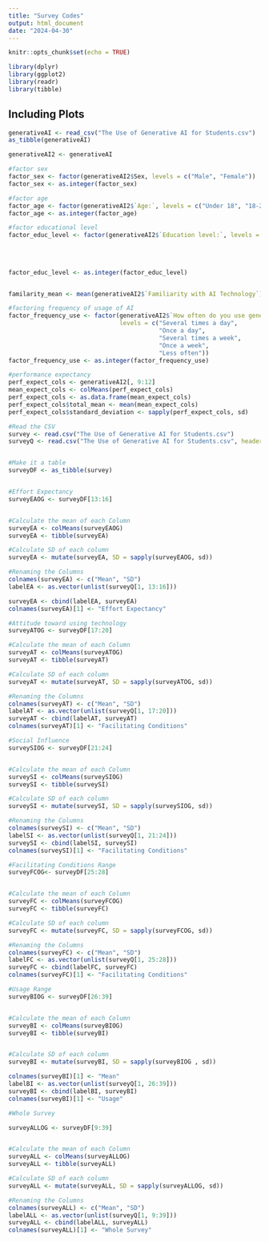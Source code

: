 ```yaml
---
title: "Survey Codes"
output: html_document
date: "2024-04-30"
---
```


```r
knitr::opts_chunk$set(echo = TRUE)
```


```r
library(dplyr)
library(ggplot2)
library(readr)
library(tibble)

```

## Including Plots


```r
generativeAI <- read_csv("The Use of Generative AI for Students.csv")
as_tibble(generativeAI)

generativeAI2 <- generativeAI

#factor sex
factor_sex <- factor(generativeAI2$Sex, levels = c("Male", "Female")) 
factor_sex <- as.integer(factor_sex)

#factor age
factor_age <- factor(generativeAI2$`Age:`, levels = c("Under 18", "18-24", "25-34", "35 and above"))
factor_age <- as.integer(factor_age)

#factor educational level
factor_educ_level <- factor(generativeAI2$`Education level:`, levels = c("High school or lower",
                                                                         "Some college or vocational training",
                                                                         "Bachelor's degree",
                                                                         "Master's degree",
                                                                         "Doctoral degree"))
factor_educ_level <- as.integer(factor_educ_level)


familarity_mean <- mean(generativeAI2$`Familiarity with AI Technology`)

#factoring frequency of usage of AI 
factor_frequency_use <- factor(generativeAI2$`How often do you use generative AI?`, 
                               levels = c("Several times a day",
                                          "Once a day",
                                          "Several times a week",
                                          "Once a week",
                                          "Less often"))
factor_frequency_use <- as.integer(factor_frequency_use)
```


```r
#performance expectancy 
perf_expect_cols <- generativeAI2[, 9:12]
mean_expect_cols <- colMeans(perf_expect_cols)
perf_expect_cols <- as.data.frame(mean_expect_cols)
perf_expect_cols$total_mean <- mean(mean_expect_cols)
perf_expect_cols$standard_deviation <- sapply(perf_expect_cols, sd)

```

```r
#Read the CSV
survey <- read.csv("The Use of Generative AI for Students.csv")
surveyQ <- read.csv("The Use of Generative AI for Students.csv", header = FALSE)


#Make it a table
surveyDF <- as_tibble(survey)


#Effort Expectancy
surveyEAOG <- surveyDF[13:16]


#Calculate the mean of each Column
surveyEA <- colMeans(surveyEAOG)
surveyEA <- tibble(surveyEA)

#Calculate SD of each column
surveyEA <- mutate(surveyEA, SD = sapply(surveyEAOG, sd))

#Renaming the Columns
colnames(surveyEA) <- c("Mean", "SD")
labelEA <- as.vector(unlist(surveyQ[1, 13:16]))

surveyEA <- cbind(labelEA, surveyEA)
colnames(surveyEA)[1] <- "Effort Expectancy"
```

```r
#Attitude toward using technology
surveyATOG <- surveyDF[17:20]

#Calculate the mean of each Column
surveyAT <- colMeans(surveyATOG)
surveyAT <- tibble(surveyAT)

#Calculate SD of each column
surveyAT <- mutate(surveyAT, SD = sapply(surveyATOG, sd))

#Renaming the Columns
colnames(surveyAT) <- c("Mean", "SD")
labelAT <- as.vector(unlist(surveyQ[1, 17:20]))
surveyAT <- cbind(labelAT, surveyAT)
colnames(surveyAT)[1] <- "Facilitating Conditions"

```

```r
#Social Influence
surveySIOG <- surveyDF[21:24]


#Calculate the mean of each Column
surveySI <- colMeans(surveySIOG)
surveySI <- tibble(surveySI)

#Calculate SD of each column
surveySI <- mutate(surveySI, SD = sapply(surveySIOG, sd))

#Renaming the Columns
colnames(surveySI) <- c("Mean", "SD")
labelSI <- as.vector(unlist(surveyQ[1, 21:24]))
surveySI <- cbind(labelSI, surveySI)
colnames(surveySI)[1] <- "Facilitating Conditions"
```

```r
#Facilitating Conditions Range
surveyFCOG<- surveyDF[25:28]


#Calculate the mean of each Column
surveyFC <- colMeans(surveyFCOG)
surveyFC <- tibble(surveyFC)

#Calculate SD of each column
surveyFC <- mutate(surveyFC, SD = sapply(surveyFCOG, sd))

#Renaming the Columns
colnames(surveyFC) <- c("Mean", "SD")
labelFC <- as.vector(unlist(surveyQ[1, 25:28]))
surveyFC <- cbind(labelFC, surveyFC)
colnames(surveyFC)[1] <- "Facilitating Conditions"
```

```r
#Usage Range
surveyBIOG <- surveyDF[26:39]


#Calculate the mean of each Column
surveyBI <- colMeans(surveyBIOG)
surveyBI <- tibble(surveyBI)


#Calculate SD of each column
surveyBI <- mutate(surveyBI, SD = sapply(surveyBIOG , sd))

colnames(surveyBI)[1] <- "Mean"
labelBI <- as.vector(unlist(surveyQ[1, 26:39]))
surveyBI <- cbind(labelBI, surveyBI)
colnames(surveyBI)[1] <- "Usage"

```

```r
#Whole Survey

surveyALLOG <- surveyDF[9:39]


#Calculate the mean of each Column
surveyALL <- colMeans(surveyALLOG)
surveyALL <- tibble(surveyALL)

#Calculate SD of each column
surveyALL <- mutate(surveyALL, SD = sapply(surveyALLOG, sd))

#Renaming the Columns
colnames(surveyALL) <- c("Mean", "SD")
labelALL <- as.vector(unlist(surveyQ[1, 9:39]))
surveyALL <- cbind(labelALL, surveyALL)
colnames(surveyALL)[1] <- "Whole Survey"
```







